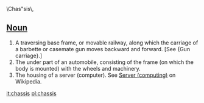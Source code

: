 \Chas"sis\, 
==[[Noun]]==
#A traversing base frame, or movable railway, along which the carriage of a barbette or casemate gun moves backward and forward. [See {Gun carriage}.]
#The under part of an automobile, consisting of the frame (on which the body is mounted) with the wheels and machinery.
#The housing of a server (computer).  See [[w:server_(computing)|Server (computing)]] on Wikipedia.
[[it:chassis]]
[[pl:chassis]]